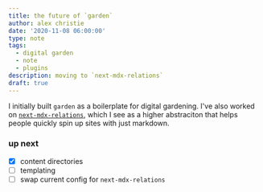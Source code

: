 ```yaml
---
title: the future of `garden` 
author: alex christie
date: '2020-11-08 06:00:00'
type: note
tags:
  - digital garden
  - note
  - plugins
description: moving to `next-mdx-relations`
draft: true
---
```


I initially built `garden` as a boilerplate for digital gardening. I've also worked on [`next-mdx-relations`](), which I see as a higher abstraciton that helps people quickly spin up sites with just markdown. 


### up next

- [x] content directories
- [ ] templating
- [ ] swap current config for `next-mdx-relations` 
